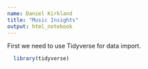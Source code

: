 ```yaml
---
name: Daniel Kirkland
title: "Music Insights"
output: html_notebook
---
```


First we need to use Tidyverse for data import.

```r
  library(tidyverse)
```

